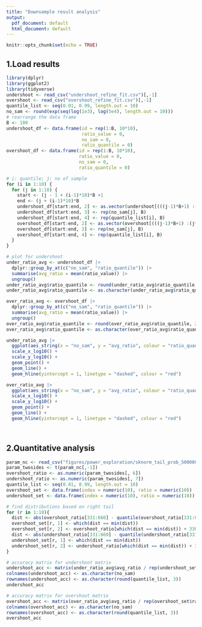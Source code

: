 ```yaml
---
title: "Downsample result analysis"
output:
  pdf_document: default
  html_document: default
---
```


```r
knitr::opts_chunk$set(echo = TRUE)
```

## 1.Load results

```r
library(dplyr)
library(ggplot2)
library(tidyverse)
undershoot <- read_csv("undershoot_refine_fit.csv")[,-1]
overshoot <- read_csv("overshoot_refine_fit.csv")[,-1]
quantile_list <- seq(0.01, 0.99, length.out = 10)
no_sam <- round(exp(seq(log(1e3), log(5e4), length.out = 10)))
# rearrange the data frame
B <- 100
undershoot_df <- data.frame(id = rep(1:B, 10*10),
                            ratio_value = 0,
                            no_sam = 0,
                            ratio_quantile = 0)
overshoot_df <- data.frame(id = rep(1:B, 10*10),
                           ratio_value = 0,
                           no_sam = 0,
                           ratio_quantile = 0)

# i: quantile; j: no of sample
for (i in 1:10) {
  for (j in 1:10) {
    start <- (j - 1 + (i-1)*10)*B +1
    end <- (j + (i-1)*10)*B
    undershoot_df[start:end, 2] <- as.vector(undershoot[(((j-1)*B+1) :(j*B)), (i-1)*3+2])[[1]]
    undershoot_df[start:end, 3] <- rep(no_sam[j], B)
    undershoot_df[start:end, 4] <- rep(quantile_list[i], B)
    overshoot_df[start:end, 2] <- as.vector(overshoot[(((j-1)*B+1) :(j*B)), (i-1)*3+2])[[1]]
    overshoot_df[start:end, 3] <- rep(no_sam[j], B)
    overshoot_df[start:end, 4] <- rep(quantile_list[i], B)
  }
}

# plot for undershoot
under_ratio_avg <- undershoot_df |>
  dplyr::group_by_at(c("no_sam", "ratio_quantile")) |>
  summarise(avg_ratio = mean(ratio_value)) |>
  ungroup()
under_ratio_avg$ratio_quantile <- round(under_ratio_avg$ratio_quantile, 2)
under_ratio_avg$ratio_quantile <- as.character(under_ratio_avg$ratio_quantile)

over_ratio_avg <- overshoot_df |>
  dplyr::group_by_at(c("no_sam", "ratio_quantile")) |>
  summarise(avg_ratio = mean(ratio_value)) |>
  ungroup()
over_ratio_avg$ratio_quantile <- round(over_ratio_avg$ratio_quantile, 2)
over_ratio_avg$ratio_quantile <- as.character(over_ratio_avg$ratio_quantile)

under_ratio_avg |>
  ggplot(aes_string(x = "no_sam", y = "avg_ratio", colour = "ratio_quantile")) +
  scale_x_log10() +
  scale_y_log10() +
  geom_point() +
  geom_line() +
  geom_hline(yintercept = 1, linetype = "dashed", colour = "red")

over_ratio_avg |>
  ggplot(aes_string(x = "no_sam", y = "avg_ratio", colour = "ratio_quantile")) +
  scale_x_log10() +
  scale_y_log10() +
  geom_point() +
  geom_line() +
  geom_hline(yintercept = 1, linetype = "dashed", colour = "red")

  

```

## 2.Quantitative analysis


```r
param_nc <- read_csv("figures/power_exploration/sknorm_tail_prob_500000_resamples_0.96_percentile/param_twosides.csv")
param_twosides <- t(param_nc[,-1])
overshoot_ratio <- as.numeric(param_twosides[, 6])
undershoot_ratio <- as.numeric(param_twosides[, 7])
quantile_list <- seq(0.01, 0.99, length.out = 10)
overshoot_set <- data.frame(index = numeric(10), ratio = numeric(10))
undershoot_set <- data.frame(index = numeric(10), ratio = numeric(10))

# find distributions based on right tail
for (r in 1:10){
  dist <- abs(overshoot_ratio[331:660] - quantile(overshoot_ratio[331:660], quantile_list[r]))
  overshoot_set[r, 1] <- which(dist == min(dist))
  overshoot_set[r, 2] <- overshoot_ratio[which(dist == min(dist)) + 330]
  dist <- abs(undershoot_ratio[331:660] - quantile(undershoot_ratio[331:660], quantile_list[r]))
  undershoot_set[r, 1] <- which(dist == min(dist))
  undershoot_set[r, 2] <- undershoot_ratio[which(dist == min(dist)) + 330]
}

# accuracy matrix for undershoot matrix
undershoot_acc <- matrix(under_ratio_avg$avg_ratio / rep(undershoot_set$ratio, 10), 10, 10)
colnames(undershoot_acc) <- as.character(no_sam)
rownames(undershoot_acc) <- as.character(round(quantile_list, 3))
undershoot_acc

# accuracy matrix for overshoot matrix
overshoot_acc <- matrix(over_ratio_avg$avg_ratio / rep(overshoot_set$ratio, 10), 10, 10)
colnames(overshoot_acc) <- as.character(no_sam)
rownames(overshoot_acc) <- as.character(round(quantile_list, 3))
overshoot_acc
```

